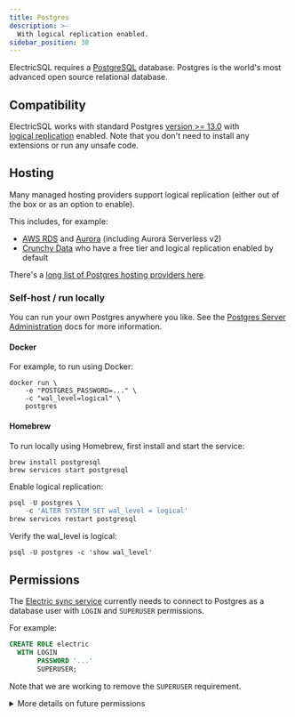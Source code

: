 ```yaml
---
title: Postgres
description: >-
  With logical replication enabled.
sidebar_position: 30
---
```


ElectricSQL requires a [PostgreSQL](https://www.postgresql.org/download) database. Postgres is the world's most advanced open source relational database.

## Compatibility

ElectricSQL works with standard Postgres [version >= 13.0](https://www.postgresql.org/support/versioning/) with [logical&nbsp;replication](https://www.postgresql.org/docs/current/logical-replication.html) enabled. Note that you don't need to install any extensions or run any unsafe code.

## Hosting

Many managed hosting providers support logical replication (either out of the box or as an option to enable).

This includes, for example:

- [AWS RDS](https://repost.aws/knowledge-center/rds-postgresql-use-logical-replication) and [Aurora](https://docs.aws.amazon.com/AmazonRDS/latest/AuroraUserGuide/AuroraPostgreSQL.Replication.Logical.html) (including Aurora Serverless v2)
- [Crunchy Data](https://www.crunchydata.com) who have a free tier and logical replication enabled by default

There's a [long list of Postgres hosting providers here](https://www.postgresql.org/support/professional_hosting/).

### Self-host / run locally

You can run your own Postgres anywhere you like. See the [Postgres Server Administration](https://www.postgresql.org/docs/current/admin.html) docs for more information.

#### Docker

For example, to run using Docker:

```shell
docker run \
    -e "POSTGRES_PASSWORD=..." \
    -c "wal_level=logical" \
    postgres
```

#### Homebrew

To run locally using Homebrew, first install and start the service:

```shell
brew install postgresql
brew services start postgresql
```

Enable logical replication:

```sql
psql -U postgres \
    -c 'ALTER SYSTEM SET wal_level = logical'
brew services restart postgresql
```

Verify the wal_level is logical:

```shell
psql -U postgres -c 'show wal_level'
```

## Permissions

The [Electric sync service](./service.mdx) currently needs to connect to Postgres as a database user with `LOGIN` and `SUPERUSER` permissions.

For example:

```sql
CREATE ROLE electric
  WITH LOGIN
       PASSWORD '...'
       SUPERUSER;
```

Note that we are working to remove the `SUPERUSER` requirement.

<details>
  <summary>
    More details on future permissions
  </summary>
  <div>

In future, the permissions required will be a minimum of:

- `LOGIN`
- `REPLICATION`

And then either `ALL` on the database and public schema or at a minimum:

- `CONNECT`, `CREATE` and `TEMPORARY` on the database
- `CREATE`, `EXECUTE on ALL` and `USAGE` on the `public` schema

Plus `ALTER DEFAULT PRIVILEGES` to grant the same permissions on any new tables in the public schema.

For example, to create an `electric` user with the necessary permissions:

```sql
CREATE ROLE electric
  WITH LOGIN
    PASSWORD '...'
    REPLICATION;

GRANT ALL
  ON DATABASE '...' 
  TO electric;

GRANT ALL 
  ON ALL TABLES 
  IN SCHEMA public 
  TO electric;

ALTER DEFAULT PRIVILEGES 
  IN SCHEMA public 
  GRANT ALL 
    ON TABLES 
    TO electric;
```

This will remove the need for `SUPERUSER`, which will increase the compatibility with hosting providers such as [Cloud SQL](https://cloud.google.com/sql) and [AlloyDB](https://cloud.google.com/alloydb) that won't grant superuser (or a reduced version like [`rds_superuser`](https://docs.aws.amazon.com/AmazonRDS/latest/UserGuide/Appendix.PostgreSQL.CommonDBATasks.Roles.html#Appendix.PostgreSQL.CommonDBATasks.Roles.rds_superuser)).

  </div>
</details>

